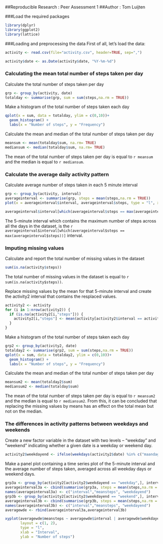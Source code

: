 ##Reproducible Research : Peer Assessment 1
##Author : Tom Luijten

###Load the required packages
```r
library(dplyr)
library(ggplot2)
library(lattice)
```

###Loading and preprocessing the data
First of all, let's load the data:
```r
activity <- read.csv(file="activity.csv", header=TRUE, sep=",")
```

```r
activity$date <- as.Date(activity$date, "%Y-%m-%d") 
```

### Calculating the mean total number of steps taken per day
Calculate the total number of steps taken per day
```r
grp <- group_by(activity, date)
totalday <- summarise(grp, sum = sum(steps,na.rm = TRUE))
```

Make a histogram of the total number of steps taken each day
```r
qplot(x = sum, data = totalday, ylim = c(0,10))+
  geom_histogram() +
  labs(x = "Number of steps", y = "Frequency")
```

Calculate the mean and median of the total number of steps taken per day
```r
meansum <- mean(totalday$sum, na.rm= TRUE)
mediansum <- median(totalday$sum, na.rm= TRUE)
```
The mean of the total number of steps taken per day is equal to `r meansum` and the median is equal to `r mediansum`.

### Calculate the average daily activity pattern
Calculate average number of steps taken in each 5 minute interval
```r
grp <- group_by(activity, interval)
averageinterval <- summarise(grp, steps = mean(steps,na.rm = TRUE))
plot(x = averageinterval$interval, averageinterval$steps, type = "l", xlab =  "5-minute interval", ylab = "Average number of steps")

averageinterval$interval[which(averageinterval$steps == max(averageinterval$steps))]
```
The 5-minute interval which contains the maximum number of steps across all the days in the dataset, is the `r averageinterval$interval[which(averageinterval$steps == max(averageinterval$steps))]` interval.

### Imputing missing values
Calculate and report the total number of missing values in the dataset
```r
sum(is.na(activity$steps))
```
The total number of missing values in the dataset is equal to `r sum(is.na(activity$steps))`.

Replace missing values by the mean for that 5-minute interval and create the activity2 interval that contains the resplaced values.
```r
activity2 <- activity
for (i in 1:nrow(activity2)) {
  if (is.na(activity2[i,"steps"])) {
    activity2[i,"steps"] <- mean(activity[activity2$interval == activity2[i,"interval"],"steps"],na.rm = TRUE)
  }
}
```

Make a histogram of the total number of steps taken each day
```r
grp2 <- group_by(activity2, date)
totalday2 <- summarise(grp2, sum = sum(steps,na.rm = TRUE))
qplot(x = sum, data = totalday2, ylim = c(0,10))+
  geom_histogram() +
  labs(x = "Number of steps", y = "Frequency")
```

Calculate the mean and median of the total number of steps taken per day
```r
meansum2 <- mean(totalday2$sum)
mediansum2 <- median(totalday$sum)
```
The mean of the total number of steps taken per day is equal to `r meansum2` and the median is equal to `r mediansum2`.
From this, it can be concluded that replacing the missing values by means has an effect on the total mean but not on the median. 

### The differences in activity patterns between weekdays and weekends
Create a new factor variable in the dataset with two levels – “weekday” and “weekend” indicating whether a given date is a weekday or weekend day.
```r
activity2$weekdayend <- ifelse(weekdays(activity2$date) %in% c("maandag","dinsdag","woensdag","donderdag","vrijdag"), "weekday", "weekend")
```

Make a panel plot containing a time series plot of the 5-minute interval and the average number of steps taken, averaged across all weekday days or weekend days.
```r
grp3a <- group_by(activity2[activity2$weekdayend == "weekday",], interval)
averageinterval3a <- cbind(summarise(grp3a, steps = mean(steps,na.rm = TRUE)),"weekday")
names(averageinterval3a) <- c("interval","meansteps", "weekdayend")
grp3b <- group_by(activity2[activity2$weekdayend == "weekend",], interval)
averageinterval3b <- cbind(summarise(grp3b, steps = mean(steps,na.rm = TRUE)),"weekend")
names(averageinterval3b) <- c("interval","meansteps", "weekdayend")
averagewde <- rbind(averageinterval3a,averageinterval3b)

xyplot(averagewde$meansteps ~ averagewde$interval | averagewde$weekdayend, 
       layout = c(1, 2), 
       type = "l", 
       xlab = "Interval", 
       ylab = "Number of steps")


```
